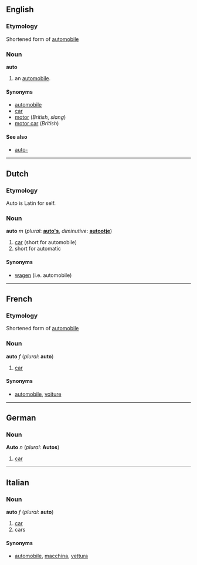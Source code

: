 ==English==
===Etymology===
Shortened form of [[automobile]]

===Noun===
'''auto'''

# an [[automobile]].

====Synonyms====
*[[automobile#English|automobile]]
*[[car]]
*[[motor]] (''British'', ''slang'')
*[[motor car]] (''British'')

====See also====
*[[auto-]]

----
==Dutch==
===Etymology===
Auto is Latin for self.

===Noun===
'''auto''' ''m'' (''plural'': '''[[auto's]]''', ''diminutive'': '''[[autootje]]''')

# [[car]] (short for automobile)
# short for automatic

====Synonyms====
*[[wagen]] (i.e. automobile)


----


==French==
===Etymology===
Shortened form of [[automobile]]

===Noun===
'''auto''' ''f'' (''plural'': '''auto''')

# [[car]]

====Synonyms====
*[[automobile#French|automobile]], [[voiture]]

----
==German==
===Noun===
'''Auto''' ''n'' (''plural'': '''Autos''')

# [[car]]

----
==Italian==
===Noun===
'''auto''' ''f'' (''plural'': '''auto''')

# [[car]]
# cars

====Synonyms====
*[[automobile#Italian|automobile]], [[macchina]], [[vettura]]